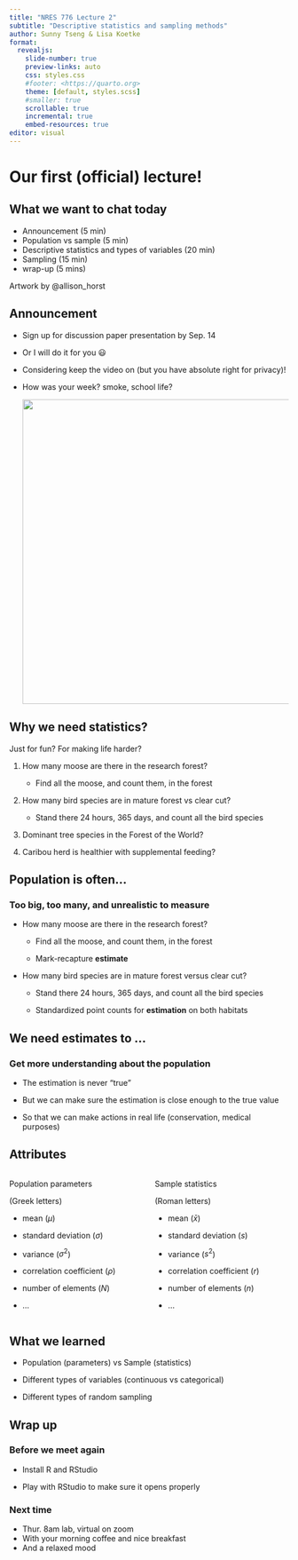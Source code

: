 ```yaml
---
title: "NRES 776 Lecture 2"
subtitle: "Descriptive statistics and sampling methods"
author: Sunny Tseng & Lisa Koetke
format:
  revealjs: 
    slide-number: true
    preview-links: auto
    css: styles.css
    #footer: <https://quarto.org>
    theme: [default, styles.scss]
    #smaller: true
    scrollable: true
    incremental: true
    embed-resources: true
editor: visual
---
```


# Our first (official) lecture!

## What we want to chat today

-   Announcement (5 min)
-   Population vs sample (5 min)
-   Descriptive statistics and types of variables (20 min)
-   Sampling (15 min)
-   wrap-up (5 mins)

::: footer
Artwork by @allison_horst
:::

## Announcement {.smaller}

-   Sign up for discussion paper presentation by Sep. 14

-   Or I will do it for you 😃

-   Considering keep the video on (but you have absolute right for privacy)!

-   How was your week? smoke, school life?

    ![](images/Snapseed.jpg){width="549"}

## Why we need statistics?

Just for fun? For making life harder?

1.  How many moose are there in the research forest?

    -   Find all the moose, and count them, in the forest

2.  How many bird species are in mature forest vs clear cut?

    -   Stand there 24 hours, 365 days, and count all the bird species

3.  Dominant tree species in the Forest of the World?

4.  Caribou herd is healthier with supplemental feeding?

## Population is often...

### Too big, too many, and unrealistic to measure

-   How many moose are there in the research forest?

    -   Find all the moose, and count them, in the forest

    -   Mark-recapture **estimate**

-   How many bird species are in mature forest versus clear cut?

    -   Stand there 24 hours, 365 days, and count all the bird species

    -   Standardized point counts for **estimation** on both habitats

## We need estimates to ...

### Get more understanding about the population

-   The estimation is never "true"

-   But we can make sure the estimation is close enough to the true value

-   So that we can make actions in real life (conservation, medical purposes)

## Attributes

::: columns
::: {.column width="50%"}
Population parameters

(Greek letters)

-   mean ($\mu$)

-   standard deviation ($\sigma$)

-   variance ($\sigma^2$)

-   correlation coefficient ($\rho$)

-   number of elements ($N$)

-   ...
:::

::: {.column width="50%"}
Sample statistics

(Roman letters)

-   mean ($\bar{x}$)

-   standard deviation ($s$)

-   variance ($s^2$)

-   correlation coefficient ($r$)

-   number of elements ($n$)

-   ...
:::
:::

## What we learned

-   Population (parameters) vs Sample (statistics)

```{=html}
<!-- -->
```
-   Different types of variables (continuous vs categorical)

-   Different types of random sampling

## Wrap up

### Before we meet again

-   Install R and RStudio

-   Play with RStudio to make sure it opens properly

### Next time

-   Thur. 8am lab, virtual on zoom
-   With your morning coffee and nice breakfast
-   And a relaxed mood

